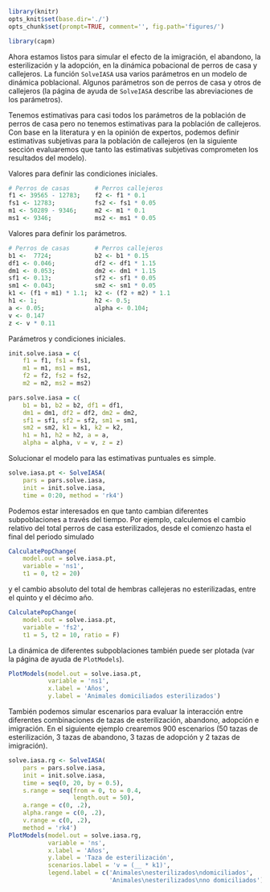```r
library(knitr)
opts_knit$set(base.dir='./')
opts_chunk$set(prompt=TRUE, comment='', fig.path='figures/')
```

```r
library(capm)
```

Ahora estamos listos para simular el efecto de la imigración, el abandono, la esterilización y la adopción, en la dinámica pobacional de perros de casa y callejeros. La función `SolveIASA` usa varios parámetros en un modelo de dinámica poblacional. Algunos parámetros son de perros de casa y otros de callejeros (la página de ayuda de `SolveIASA` describe las abreviaciones de los parámetros).  

Tenemos estimativas para casi todos los parámetros de la población de perros de casa pero no tenemos estimativas para la población de callejeros. Con base en la literatura y en la opinión de expertos, podemos definir estimativas subjetivas para la población de callejeros (en la siguiente sección evaluaremos que tanto las estimativas subjetivas comprometen los resultados del modelo).

Valores para definir las condiciones iniciales.

```r
# Perros de casas       # Perros callejeros
f1 <- 39565 - 12783;    f2 <- f1 * 0.1
fs1 <- 12783;           fs2 <- fs1 * 0.05
m1 <- 50289 - 9346;     m2 <- m1 * 0.1
ms1 <- 9346;            ms2 <- ms1 * 0.05
```

Valores para definir los parámetros.

```r
# Perros de casas       # Perros callejeros
b1 <-  7724;            b2 <- b1 * 0.15
df1 <- 0.046;           df2 <- df1 * 1.15
dm1 <- 0.053;           dm2 <- dm1 * 1.15
sf1 <- 0.13;            sf2 <- sf1 * 0.05
sm1 <- 0.043;           sm2 <- sm1 * 0.05
k1 <- (f1 + m1) * 1.1;  k2 <- (f2 + m2) * 1.1
h1 <- 1;                h2 <- 0.5;
a <- 0.05;              alpha <- 0.104;
v <- 0.147
z <- v * 0.11
```

Parámetros y condiciones iniciales.

```r
init.solve.iasa = c(
    f1 = f1, fs1 = fs1,
    m1 = m1, ms1 = ms1,
    f2 = f2, fs2 = fs2,
    m2 = m2, ms2 = ms2)

pars.solve.iasa = c(
    b1 = b1, b2 = b2, df1 = df1,
    dm1 = dm1, df2 = df2, dm2 = dm2,
    sf1 = sf1, sf2 = sf2, sm1 = sm1,
    sm2 = sm2, k1 = k1, k2 = k2,
    h1 = h1, h2 = h2, a = a,
    alpha = alpha, v = v, z = z)
```

Solucionar el modelo para las estimativas puntuales es simple.

```r
solve.iasa.pt <- SolveIASA(
    pars = pars.solve.iasa,
    init = init.solve.iasa,
    time = 0:20, method = 'rk4')
```

Podemos estar interesados en que tanto cambian diferentes subpoblaciones a través del tiempo. Por ejemplo, calculemos el cambio relativo del total perros de casa esterilizados, desde el comienzo hasta el final del periodo simulado

```r
CalculatePopChange(
    model.out = solve.iasa.pt,
    variable = 'ns1',
    t1 = 0, t2 = 20)
```

y el cambio absoluto del total de hembras callejeras no esterilizadas, entre el quinto y el décimo año.

```r
CalculatePopChange(
    model.out = solve.iasa.pt,
    variable = 'fs2',
    t1 = 5, t2 = 10, ratio = F)
```

La dinámica de diferentes subpoblaciones también puede ser plotada (var la página de ayuda de `PlotModels`).

```r
PlotModels(model.out = solve.iasa.pt,
           variable = 'ns1',
           x.label = 'Años',
           y.label = 'Animales domiciliados esterilizados')
```

También podemos simular escenarios para evaluar la interacción entre diferentes combinaciones de tazas de esterilización, abandono, adopción e imigración. En el siguiente ejemplo crearemos 900 escenarios (50 tazas de esterilización, 3 tazas de abandono, 3 tazas de adopción y 2 tazas de imigración).

```r
solve.iasa.rg <- SolveIASA(
    pars = pars.solve.iasa,
    init = init.solve.iasa,
    time = seq(0, 20, by = 0.5),
    s.range = seq(from = 0, to = 0.4,
                  length.out = 50),
    a.range = c(0, .2),
    alpha.range = c(0, .2),
    v.range = c(0, .2),
    method = 'rk4')
PlotModels(model.out = solve.iasa.rg,
           variable = 'ns',
           x.label = 'Años',
           y.label = 'Taza de esterilización',
           scenarios.label = 'v = (__ * k1)',
           legend.label = c('Animales\nesterilizados\ndomiciliados',
                            'Animales\nesterilizados\nno domiciliados'))
```